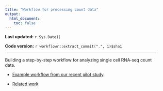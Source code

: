 ```yaml
---
title: "Workflow for processing count data"
output:
  html_document:
    toc: false
---
```


**Last updated:** `r Sys.Date()`

**Code version:** `r workflowr::extract_commit(".", 1)$sha1`

---


Building a step-by-step workflow for analyzing single cell RNA-seq count data.

* [Example workflow from our recent pilot study](http://jdblischak.github.io/singleCellSeq/analysis/data-transformation.html).

* [Related work](other-workflow-count.html)

